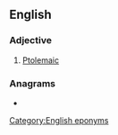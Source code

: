 ==English==

===Adjective===
{{en-adj|-}}

# [[Ptolemaic]]

===Anagrams===
* {{l|en|leptonema}}

[[Category:English eponyms]]